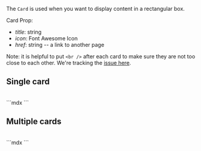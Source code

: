 The `Card` is used when you want to display content in a rectangular box.

Card Prop:

- *title*: string 
- *icon*: Font Awesome Icon
- *href*: string -- a link to another page

Note: it is helpful to put `<br />` after each card to make sure they are not too close to each other. We're tracking the [issue here](https://github.com/fern-api/fern/issues/2325).

## Single card 

<Card
title="Node.js/TypeScript"
icon="fa-brands fa-node"
href="https://github.com/fern-api/fern/tree/main/generators/typescript"
/>

<br />

<CodeBlock title = "single-card.mdx">
```mdx
    <Card
    title="Node.js/TypeScript"
    icon="fa-brands fa-node"
    href="https://github.com/fern-api/fern/tree/main/generators/typescript"
    />
```
</CodeBlock>

## Multiple cards 

<Cards>
  <Card
    title="Node.js/TypeScript"
    icon="fa-brands fa-node"
    href="https://github.com/fern-api/fern/tree/main/generators/typescript"
  />
  <Card
    title="Python"
    icon="fa-brands fa-python"
    href="https://github.com/fern-api/fern/tree/main/generators/python"
  />
  <Card
    title="Java"
    icon="fa-brands fa-java"
    href="https://github.com/fern-api/fern/tree/main/generators/java"
  />
</Cards>

<br />

<CodeBlock title = "multiple-cards.mdx">
```mdx
    <Cards>
    <Card
        title="Node.js/TypeScript"
        icon="fa-brands fa-node"
        href="https://github.com/fern-api/fern/tree/main/generators/typescript"
    />
    <Card
        title="Python"
        icon="fa-brands fa-python"
        href="https://github.com/fern-api/fern/tree/main/generators/python"
    />
    <Card
        title="Java"
        icon="fa-brands fa-java"
        href="https://github.com/fern-api/fern/tree/main/generators/java"
    />
    </Cards>
```
</CodeBlock>

